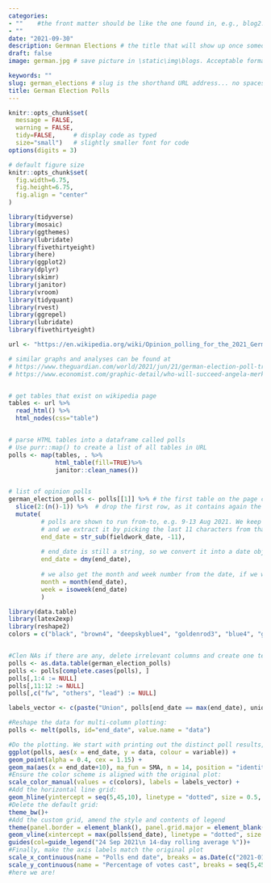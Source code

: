 ```yaml
---
categories:  
- ""    #the front matter should be like the one found in, e.g., blog2.md. It cannot be like the normal Rmd we used
- ""
date: "2021-09-30"
description: Germnan Elections # the title that will show up once someone gets to this page
draft: false
image: german.jpg # save picture in \static\img\blogs. Acceptable formats= jpg, jpeg, or png . Your iPhone pics wont work

keywords: ""
slug: german_elections # slug is the shorthand URL address... no spaces plz
title: German Election Polls
---
```

  



```r
knitr::opts_chunk$set(
  message = FALSE, 
  warning = FALSE, 
  tidy=FALSE,     # display code as typed
  size="small")   # slightly smaller font for code
options(digits = 3)

# default figure size
knitr::opts_chunk$set(
  fig.width=6.75, 
  fig.height=6.75,
  fig.align = "center"
)
```


```r
library(tidyverse)  
library(mosaic)
library(ggthemes)
library(lubridate)
library(fivethirtyeight)
library(here)
library(ggplot2)
library(dplyr)
library(skimr)
library(janitor)
library(vroom)
library(tidyquant)
library(rvest)
library(ggrepel)
library(lubridate)
library(fivethirtyeight)
```







```r
url <- "https://en.wikipedia.org/wiki/Opinion_polling_for_the_2021_German_federal_election"

# similar graphs and analyses can be found at 
# https://www.theguardian.com/world/2021/jun/21/german-election-poll-tracker-who-will-be-the-next-chancellor
# https://www.economist.com/graphic-detail/who-will-succeed-angela-merkel


# get tables that exist on wikipedia page 
tables <- url %>% 
  read_html() %>% 
  html_nodes(css="table")


# parse HTML tables into a dataframe called polls 
# Use purr::map() to create a list of all tables in URL
polls <- map(tables, . %>% 
             html_table(fill=TRUE)%>% 
             janitor::clean_names())


# list of opinion polls
german_election_polls <- polls[[1]] %>% # the first table on the page contains the list of all opinions polls
  slice(2:(n()-1)) %>%  # drop the first row, as it contains again the variable names and last row that contains 2017 results
  mutate(
         # polls are shown to run from-to, e.g. 9-13 Aug 2021. We keep the last date, 13 Aug here, as the poll date
         # and we extract it by picking the last 11 characters from that field
         end_date = str_sub(fieldwork_date, -11),
         
         # end_date is still a string, so we convert it into a date object using lubridate::dmy()
         end_date = dmy(end_date),
         
         # we also get the month and week number from the date, if we want to do analysis by month- week, etc.
         month = month(end_date),
         week = isoweek(end_date)
         )
```


```r
library(data.table)
library(latex2exp)
library(reshape2)
colors = c("black", "brown4", "deepskyblue4", "goldenrod3", "blue4", "green4")


#Clen NAs if there are any, delete irrelevant columns and create one technical vector:
polls <- as.data.table(german_election_polls)
polls <- polls[complete.cases(polls), ]
polls[,1:4 := NULL] 
polls[,11:12 := NULL]
polls[,c("fw", "others", "lead") := NULL]

labels_vector <- c(paste("Union", polls[end_date == max(end_date), union]), paste("SPD", polls[end_date == max(end_date), spd]), paste("AfD", polls[end_date == max(end_date), af_d]), paste("FDP", polls[end_date == max(end_date), fdp]), paste("Linke", polls[end_date == max(end_date), linke]), paste("Grüne", polls[end_date == max(end_date), grune]))

#Reshape the data for multi-column plotting:
polls <- melt(polls, id="end_date", value.name = "data")

#Do the plotting. We start with printing out the distinct poll results, then adding the simple MA to the graphs:
ggplot(polls, aes(x = end_date, y = data, colour = variable)) + 
geom_point(alpha = 0.4, cex = 1.15) + 
geom_ma(aes(x = end_date+10), ma_fun = SMA, n = 14, position = "identity", linetype = "solid", size = 0.65)+
#Ensure the color scheme is aligned with the original plot:
scale_color_manual(values = c(colors), labels = labels_vector) + 
#Add the horizontal line grid:
geom_hline(yintercept = seq(5,45,10), linetype = "dotted", size = 0.5, color = alpha("grey", 0.5))+
#Delete the default grid:
theme_bw()+
#Add the custom grid, amend the style and contents of legend
theme(panel.border = element_blank(), panel.grid.major = element_blank(), panel.grid.minor = element_blank(), axis.line = element_line(colour = "white"),  legend.title = element_text(size = 7.5), legend.position = c(0.835,0.8), legend.background = element_rect(fill = "white" ,colour = "black ", size = 0.3))+
geom_vline(xintercept = max(polls$end_date), linetype = "dotted", size = 0.5)+
guides(col=guide_legend("24 Sep 2021\n 14-day rolling average %"))+
#Finally, make the axis labels match the original plot
scale_x_continuous(name = "Polls end date", breaks = as.Date(c("2021-01-01", "2021-03-01", "2021-05-01", "2021-07-01", "2021-09-01"), "%Y-%m-%d"), labels = c("Jan 2021", "Mar", "May", "Jul", "Sep")) +
scale_y_continuous(name = "Percentage of votes cast", breaks = seq(5,45,10), labels = c(5,15,25,35,"45%"), limits = c(4,46))
#here we are!

```